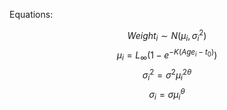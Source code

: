 Equations:  

$$Weight_i \sim N(\mu_i, \sigma^2_i)$$
$$\mu_i = L_{\infty}(1-e^{-K(Age_i-t_0)})$$
$$\sigma^2_i = \sigma^2 \mu_i^{2\theta}$$
 $$\sigma_i = \sigma \mu_i^{\theta}$$
 
 
\begin{equation}
\begin{split}
 Weight_i \sim N(\mu_i, \sigma^2_i)\\
 \mu_i = L_{\infty}(1-e^{-K(Age_i-t_0)})\\
 \sigma^2_i = \sigma^2 \mu_i^{2\theta}
\end{split}
\end{equation}